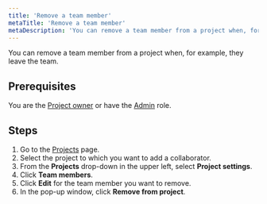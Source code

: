 ```yaml
---
title: 'Remove a team member'
metaTitle: 'Remove a team member'
metaDescription: 'You can remove a team member from a project when, for example, they leave the team.'
---
```


<TopBlock>

You can remove a team member from a project when, for example, they leave the team.

</TopBlock>

## Prerequisites

You are the [Project owner](/data-platform/classic-projects/platform/members/roles-permissions) or have the [Admin](/data-platform/classic-projects/platform/members/roles-permissions) role.

## Steps

1. Go to the [Projects](https://cloud.prisma.io/projects) page.
2. Select the project to which you want to add a collaborator.
3. From the **Projects** drop-down in the upper left, select **Project settings**.
4. Click **Team members**.
5. Click **Edit** for the team member you want to remove.
6. In the pop-up window, click **Remove from project**.
